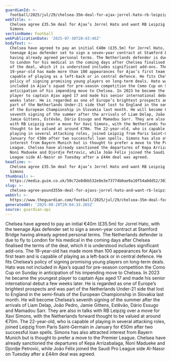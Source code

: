 ```yaml
---
guardianId: >-
  football/2025/jul/29/chelsea-35m-deal-for-ajax-jorrel-hato-rb-leipzig-xavi-simons-transfer
webTitle: >-
  Chelsea agree £35.5m deal for Ajax’s Jorrel Hato and want RB Leipzig’s Xavi
  Simons
sectionName: Football
webPublicationDate: '2025-07-30T20:43:46Z'
bodyText: >-
  Chelsea have agreed to pay an initial €40m (£35.5m) for Jorrel Hato, with the
  teenage Ajax defender set to sign a seven-year contract at Stamford Bridge
  having already agreed personal terms. The Netherlands defender is due to fly
  to London for his medical in the coming days after Chelsea finalised the terms
  of the deal, which it is understood includes significant add-ons. The
  19-year-old has made more than 100 appearances for Ajax’s first team and is
  capable of playing as a left-back or in central defence. He fits Chelsea’s
  policy of signing promising young players on long-term deals. Hato was not
  included in Ajax’s squad for pre-season competition the Como Cup on Sunday in
  anticipation of his impending move to Chelsea. In 2023 he became the youngest
  player to captain Ajax aged 17 and made his senior international debut a few
  weeks later. He is regarded as one of Europe’s brightest prospects and was
  part of the Netherlands Under-21 side that lost to England in the semi-finals
  of the European Championship in Slovakia last month. He will become Chelsea’s
  seventh signing of the summer after the arrivals of Liam Delap, João Pedro,
  Jamie Gittens, Estêvão, Dário Essugo and Mamadou Sarr. They are also in talks
  with RB Leipzig over a move for Xavi Simons, with the Netherlands forward
  thought to be valued at around €70m. The 22-year-old, who is capable of
  playing in several attacking roles, joined Leipzig from Paris Saint-Germain in
  January for €50m after two successful loan spells. Simons has also attracted
  interest from Bayern Munich but is thought to prefer a move to the Premier
  League. Chelsea have already sanctioned the departures of Kepa Arrizabalaga,
  Noni Madueke and Djordje Petrovic, while João Félix joined the Saudi Pro
  League side Al-Nassr on Tuesday after a £44m deal was agreed.
headline: >-
  Chelsea agree £35.5m deal for Ajax’s Jorrel Hato and want RB Leipzig’s Xavi
  Simons
thumbnail: >-
  https://media.guim.co.uk/50c72e8dbb532e8e3e73774b0ae9a10f54a0dd52/303_49_1718_1374/500.jpg
slug: >-
  chelsea-agree-pound355m-deal-for-ajaxs-jorrel-hato-and-want-rb-leipzigs-xavi-simons
webUrl: >-
  https://www.theguardian.com/football/2025/jul/29/chelsea-35m-deal-for-ajax-jorrel-hato-rb-leipzig-xavi-simons-transfer
generatedAt: '2025-08-28T20:04:33.265Z'
source: guardian-api
---
```

Chelsea have agreed to pay an initial €40m (£35.5m) for Jorrel Hato, with the teenage Ajax defender set to sign a seven-year contract at Stamford Bridge having already agreed personal terms. The Netherlands defender is due to fly to London for his medical in the coming days after Chelsea finalised the terms of the deal, which it is understood includes significant add-ons. The 19-year-old has made more than 100 appearances for Ajax’s first team and is capable of playing as a left-back or in central defence. He fits Chelsea’s policy of signing promising young players on long-term deals. Hato was not included in Ajax’s squad for pre-season competition the Como Cup on Sunday in anticipation of his impending move to Chelsea. In 2023 he became the youngest player to captain Ajax aged 17 and made his senior international debut a few weeks later. He is regarded as one of Europe’s brightest prospects and was part of the Netherlands Under-21 side that lost to England in the semi-finals of the European Championship in Slovakia last month. He will become Chelsea’s seventh signing of the summer after the arrivals of Liam Delap, João Pedro, Jamie Gittens, Estêvão, Dário Essugo and Mamadou Sarr. They are also in talks with RB Leipzig over a move for Xavi Simons, with the Netherlands forward thought to be valued at around €70m. The 22-year-old, who is capable of playing in several attacking roles, joined Leipzig from Paris Saint-Germain in January for €50m after two successful loan spells. Simons has also attracted interest from Bayern Munich but is thought to prefer a move to the Premier League. Chelsea have already sanctioned the departures of Kepa Arrizabalaga, Noni Madueke and Djordje Petrovic, while João Félix joined the Saudi Pro League side Al-Nassr on Tuesday after a £44m deal was agreed.
